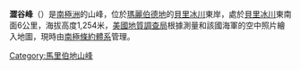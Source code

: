 {{Coord|75|10|S|133|35|W||display=title}}

'''澀谷峰'''（{{lang-en|Shibuya Peak}}）是[[南極洲|南極洲]]的山峰，位於[[瑪麗伯德地|瑪麗伯德地]]的[[貝里冰川|貝里冰川]]東岸，處於[[貝里冰川|貝里冰川]]東南面6公里，海拔高度1,254米，[[美國地質調查局|美國地質調查局]]根據測量和該國海軍的空中照片繪入地圖，現時由[[南極條約體系|南極條約體系]]管理。

{{DEFAULTSORT:Shibuya Peak}}
[[Category:馬里伯地山峰|Category:馬里伯地山峰]]


{{MarieByrdLand-geo-stub}}